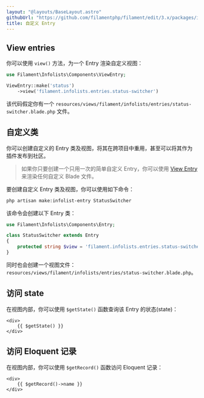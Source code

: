 ```yaml
---
layout: "@layouts/BaseLayout.astro"
githubUrl: "https://github.com/filamentphp/filament/edit/3.x/packages/infolists/docs/03-entries/08-custom.md"
title: 自定义 Entry
---
```


## View entries

你可以使用 `view()` 方法，为一个 Entry 渲染自定义视图：

```php
use Filament\Infolists\Components\ViewEntry;

ViewEntry::make('status')
    ->view('filament.infolists.entries.status-switcher')
```

该代码假定你有一个 `resources/views/filament/infolists/entries/status-switcher.blade.php` 文件。

## 自定义类

你可以创建自定义的 Entry 类及视图，将其在跨项目中重用，甚至可以将其作为插件发布到社区。

> 如果你只要创建一个只用一次的简单自定义 Entry，你可以使用 [View Entry](#view-entry) 来渲染任何自定义 Blade 文件。

要创建自定义 Entry 类及视图，你可以使用如下命令：

```bash
php artisan make:infolist-entry StatusSwitcher
```

该命令会创建以下 Entry 类：

```php
use Filament\Infolists\Components\Entry;

class StatusSwitcher extends Entry
{
    protected string $view = 'filament.infolists.entries.status-switcher';
}
```

同时也会创建一个视图文件：`resources/views/filament/infolists/entries/status-switcher.blade.php`。

## 访问 state

在视图内部，你可以使用 `$getState()` 函数查询该 Entry 的状态(state)：

```blade
<div>
    {{ $getState() }}
</div>
```

## 访问 Eloquent 记录

在视图内部，你可以使用 `$getRecord()` 函数访问 Eloquent 记录：

```blade
<div>
    {{ $getRecord()->name }}
</div>
```
